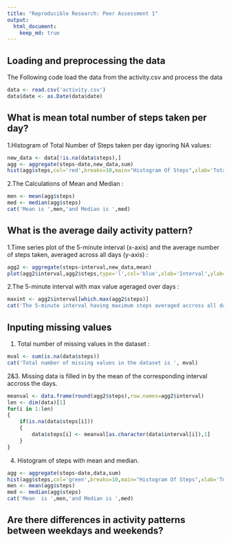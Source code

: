 ```yaml
---
title: "Reproducible Research: Peer Assessment 1"
output: 
  html_document:
    keep_md: true
---
```


## Loading and preprocessing the data

The Following code load the data from the activity.csv and process the data

```r

data <- read.csv('activity.csv')
data$date <- as.Date(data$date)

```


## What is mean total number of steps taken per day?

1.Histogram of Total Number of Steps taken per day ignoring NA values:

```r

new_data <- data[!is.na(data$steps),]
agg <- aggregate(steps~date,new_data,sum)
hist(agg$steps,col='red',breaks=10,main="Histogram Of Steps",xlab='Total Steps Taken Each Day')

```

2.The Calculations of Mean and Median :

```r
men <- mean(agg$steps)
med <- median(agg$steps)
cat('Mean is ',men,'and Median is ',med)

```


## What is the average daily activity pattern?

1.Time series plot of the 5-minute interval (x-axis) and the average number of steps taken, averaged across all days (y-axis) :

```r

agg2 <- aggregate(steps~interval,new_data,mean)
plot(agg2$interval,agg2$steps,type='l',col='blue',xlab='Interval',ylab='Average Steps per Interval')

```

2.The 5-minute interval with max value ageraged over days :

```r
maxint <- agg2$interval[which.max(agg2$steps)]
cat('The 5-minute interval having maximum steps averaged accross all days is',maxint )

```


## Inputing missing values

1. Total number of missing values in the dataset :
```r
mval <- sum(is.na(data$steps))
cat('Total number of missing values in the dataset is ', mval)
```

2&3. Missing data is filled in by the mean of the corresponding interval accross the days.

```r

meanval <- data.frame(round(agg2$steps),row.names=agg2$interval)
len <- dim(data)[1]
for(i in 1:len)
{
    if(is.na(data$steps[i]))
    {
        data$steps[i] <- meanval[as.character(data$interval[i]),1]
    }
}
```

4. Histogram of steps with mean and median.
```r

agg <- aggregate(steps~date,data,sum)
hist(agg$steps,col='green',breaks=10,main="Histogram Of Steps",xlab='Total Steps Taken Each Day')
men <- mean(agg$steps)
med <- median(agg$steps)
cat('Mean  is ',men,'and Median is ',med)

```


## Are there differences in activity patterns between weekdays and weekends?
